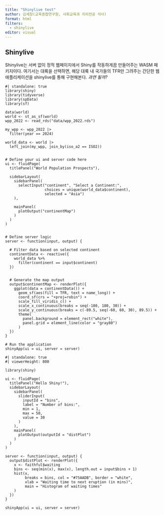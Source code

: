 ```yaml
---
title: "Shinylive test"
author: 김세창(교육종합연구원, 사회교육과 지리전공 석사)
format: html
filters:
  - shinylive
editor: visual
---
```


## Shinylive {.unnumbered}

Shinylive는 서버 없이 정적 웹페이지에서 Shiny를 작동하게끔 만들어주는 WASM 패키지이다. 여기서는 대륙을 선택하면, 해당 대륙 내 국가들의 TFR만 그려주는 간단한 웹 애플리케이션을 shinylive를 통해 구현해본다. *과연 될까?*

```shinylive-r
#| standalone: true
library(shiny)
library(tidyverse)
library(spData)
library(sf)

data(world)
world <- st_as_sf(world)
wpp_2022 <- read_rds("data/wpp_2022.rds")

my_wpp <- wpp_2022 |> 
  filter(year == 2024)

world_data <- world |>
  left_join(my_wpp, join_by(iso_a2 == ISO2))


# Define your ui and server code here
ui <- fluidPage(
  titlePanel("World Population Prospects"),
  
  sidebarLayout(
    sidebarPanel(
      selectInput("continent", "Select a Continent:",
                  choices = unique(world_data$continent),
                  selected = "Asia")
    ),
    
    mainPanel(
      plotOutput("continentMap")
    )
  )
)


# Define server logic
server <- function(input, output) {
  
  # Filter data based on selected continent
  continentData <- reactive({
    world_data %>%
      filter(continent == input$continent)
  })
  
  
  # Generate the map output
  output$continentMap <- renderPlot({
    ggplot(data = continentData()) +
      geom_sf(aes(fill = TFR, text = name_long)) +
      coord_sf(crs = "+proj=robin") +
      scale_fill_viridis_c() +
      scale_x_continuous(breaks = seq(-180, 180, 30)) +
      scale_y_continuous(breaks = c(-89.5, seq(-60, 60, 30), 89.5)) +
      theme(
        panel.background = element_rect("white"),
        panel.grid = element_line(color = "gray80")
      )
  })
}

# Run the application 
shinyApp(ui = ui, server = server)
```

```shinylive-r
#| standalone: true
#| viewerHeight: 800

library(shiny)

ui <- fluidPage(
  titlePanel("Hello Shiny!"),
  sidebarLayout(
    sidebarPanel(
      sliderInput(
        inputId = "bins",
        label = "Number of bins:",
        min = 1,
        max = 50,
        value = 30
      )
    ),
    mainPanel(
      plotOutput(outputId = "distPlot")
    )
  )
)

server <- function(input, output) {
  output$distPlot <- renderPlot({
    x <- faithful$waiting
    bins <- seq(min(x), max(x), length.out = input$bins + 1)
    hist(x,
         breaks = bins, col = "#75AADB", border = "white",
         xlab = "Waiting time to next eruption (in mins)",
         main = "Histogram of waiting times"
    )
  })
}

shinyApp(ui = ui, server = server)
```

